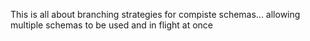 This is all about branching strategies for compiste schemas... allowing multiple schemas to be used and in flight at once